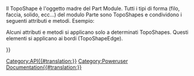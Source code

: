 <languages/>
<div class="mw-translate-fuzzy">
{{VeryImportantMessage|(novembre 2018) Queste informazioni potrebbero essere incomplete e obsolete. Per l'API più recente, consulta la [https://www.freecadweb.org/api documentazione API generata automaticamente].}}
</div>

Il TopoShape è l'oggetto madre del Part Module. Tutti i tipi di forma (filo, faccia, solido, ecc...) del modulo Parte sono TopoShapes e condividono i seguenti attributi e metodi. Esempio:
{{Code|code=
import Part
sh = Part.makeBox(10,10,10)
print sh.Faces
for f in sh.Faces:
   print f.Edges
}}

{{APIProperty|Area|L'area totale delle facce della shape.}}
{{APIProperty|BoundBox|Il BoundBox dell'oggetto}}
{{APIProperty|CenterOfMass|Il centro di massa del sistema attuale. Se il campo gravitazionale è uniforme, è il centro di gravità. Le coordinate restituite per il centro di massa sono espresse nel sistema di coordinate cartesiane assolute.}}
{{APIProperty|CompSolids|Elenca le shape successive in questa shape.}}
{{APIProperty|Compounds|Elenca i Coumpounds in questa shape.}}
{{APIProperty|Edges|Elenca gli Edges in questa shape.}}
{{APIProperty|Faces|Elenca le face in questa shape.}}
{{APIProperty|Length|Lunghezza totale degli edges della shape.}}
{{APIProperty|Matrix|L'attuale trasformazione dell'oggetto come matrice}}
{{APIProperty|Orientation|l'orientamento della shape.}}
{{APIProperty|Placement|L'attuale trasformazione dell'oggetto come placement}}
{{APIProperty|ShapeType|Il tipo di shape.}}
{{APIProperty|Shells|Elenca le shape successive in questa shape.}}
{{APIProperty|Solids|Elenco delle shape successive in questa shape.}}
{{APIProperty|Vertexes|Elenco dei vertexes in questa shape.}}
{{APIProperty|Volume|Volume totale dei solid della shape.}}
{{APIProperty|Wires|Elenco dei wire in ​​questa forma.}}
{{APIFunction|approximate| |Approssima una curva B-Spline da questo wire|un oggetto BSplineCurve}}
{{APIFunction|check| |Controlla la shape e segnala gli errori nella struttura della shape. Questo è un controllo più dettagliato rispetto a come fatto in isValid().| }}
{{APIFunction|common|TopoShape|Intersezione di questo e una data topo-shape.|a TopoShape}}
{{APIFunction|complement| |Calcola il complemento dell'orientamento di questa shape, ovvero inverte lo stato interno/esterno dei boundary di questa shape.|a TopoShape}}
{{APIFunction|copy| |Crea una copia di questa shape|a TopoShape}}
{{APIFunction|cut|TopoShape|Differenza tra questa e una determinata topo-shape.|a TopoShape}}
{{APIFunction|distToShape| TopoShape |Calcola la distanza minima tra questo e una data TopoShape.|float<minimum distance>,list<nearest points>,list<nearest subshapes & parameters> }}
{{APIFunction|exportBrep| string |Esporta il contenuto di questa shape in un file BREP. BREP è un formato nativo di CasCade.| }}
{{APIFunction|exportIges| string |Esporta il contenuto di questa shape in un file IGES.| }}
{{APIFunction|exportStep| string |Esporta il contenuto di questa shape in un file STEP.| }}
{{APIFunction|exportStl| string |Esporta il contenuto di questa shape in un file mesh STL.| }}
{{APIFunction|extrude|Vector|Estrude la shape lungo una direzione.|a TopoShape}}
{{APIFunction|fuse|TopoShape|Unione di questa e di una data topo shape.|a TopoShape}}
{{APIFunction|getAllDerivedFrom| |Restituisce tutte le discendenze di questo tipo di oggetto|a list}}
{{APIFunction|hashCode| |Questo valore viene calcolato dal valore del riferimento alla shape sottostante e dalla posizione. L'orientamento non viene preso in considerazione.|a string}}
{{APIFunction|isClosed| |Controlla se la shape è chiusa.|a boolean}}
{{APIFunction|isDerivedFrom|string|Restituisce vero se il tipo indicato è un padre|boolean}}
{{APIFunction|isEqual|TopoShape|Restituisce vero se entrambe le shape condividono la stessa TShape, hanno la stessa posizione e hanno lo stesso orientamento.|a boolean}}
{{APIFunction|isInside|Vector,float,Boolean|Controlla se un point si trova all'interno di un solid con una certa tolleranza. Se il 3° parametro è True un point su una face è considerato interno|a boolean}}
{{APIFunction|isNull| |Controlla se la shape è null.|a boolean}}
{{APIFunction|isPartner|TopoShape|Restituisce True se entrambe le shape condividono la stessa TShape, ma possono avere una Location diversa e un Orientation diverso.|a boolean}}
{{APIFunction|isSame|TopoShape|Controlla se entrambe le shape condividono la stessa geometria, vero se entrambe le shape condividono la stessa TShape e hanno la stessa Location, ma potrebbero avere un Orientation diverso.|a boolean}}
{{APIFunction|isValid| |Controlla se la shape è valida, cioè né nulla, né vuota né corrotta.|a boolean}}
{{APIFunction|makeFillet|float,TopoShape|Restituisce un nuovo oggetto basato su una TopoShape, ma con un raccordo di raggio "float" applicato a ciascun bordo.|a TopoShape}}
{{APIFunction|makeHomogenousWires|wire|Rende omogeneo questo e il wire dato in modo che abbiano lo stesso numero di bordi| a wire}}
{{APIFunction|makeOffset|float|Compensa la shape di una determinata quantità|a TopoShape}}
{{APIFunction|makePipe|wire|Crea una pipe scorrendo lungo un wire.|a TopoShape}}
{{APIFunction|makePipeShell|wire|Crea un loft definito da profili lungo una wire.|a TopoShape}}
{{APIFunction|makeShapeFromMesh|mesh|Crea una shape composta dai dati mesh. Nota: questo dovrebbe essere usato solo per mesh piuttosto piccole.|a TopoShape}}
{{APIFunction|makeThickness|list,float,float|Crea un solid cavo partendo da un solid iniziale e da una serie di face su questo solid che devono essere rimosse. Le restanti face del solid diventano le pareti del solid cavo, il cui spessore è definito al momento della costruzione. Gli argomenti da passare sono un elenco di face da rimuovere, lo spessore dei muri e un valore di tolleranza.|a TopoShape}}
{{APIFunction|nullify| |Distrugge il riferimento alla shape sottostante archiviata in questa shape. Di conseguenza, questa shape diventa nulla.|}}
{{APIFunction|project|TopoShape|Proietta una shape su questa shape|a TopoShape}}
{{APIFunction|read|string|Legge un file IGES, STEP o BREP.|a TopoShape}}
{{APIFunction|reverse| |Inverte l'orientamento di questa forma.| }}
{{APIFunction|revolve|Vector, Vector, float|Ruota la shape attorno a un asse di un determinato angolo. es: Part.revolve(Vector(0,0,0),Vector(0,0,1),360) ruota la shape attorno all'asse Z di 360 gradi.|a TopoShape}}
{{APIFunction|rotate|Vector<position>, Vector<direction>, float<angle>|Ruota questa shape in base ai gradi angolari attorno a un asse specificato dalla posizione e dalla direzione. es: Shp.rotate(Vector(0,0,0),Vector(0,0,1),180) ruota la shape attorno all'asse Z di 180 gradi.| }}
{{APIFunction|scale|float<factor>, [Vector<centre>]|Ridimensiona uniformemente questa forma in base ad un fattore. Facoltativamente specificare il centro della trasformazione in scala.| }}
{{APIFunction|section|TopoShape|Sezione di questo con una data topo-shape.|a TopoShape}}
{{APIFunction|sewShape| |Cuce la forma se c'è uno spazio vuoto.| }}
{{APIFunction|tessellate|float|Tassella la forma e restituisce un elenco di vertice e indici di face. Il float dato è la tolleranza.|a list}}
{{APIFunction|toNurbs| |Conversione della geometria completa di una shape in geometria NURBS. Ad esempio, tutte le curve che supportano edge della forma base vengono convertite in curve BSpline e tutte le superfici che supportano le sue face vengono convertite in superfici BSpline.|a NURBS curve}}
{{APIFunction|transformGeometry|matrix|Applica la trasformazione geometrica su una copia della shape. La trasformazione da applicare è definita come matrice 4x4. La geometria sottostante delle seguenti shape può trasformarsi in una curva che supporta un bordo della shape o una superficie che supporta una face della shape. Ad esempio, un cerchio può essere trasformato in un'ellisse quando si applica una trasformazione di affinità. Può anche succedere che il cerchio venga rappresentato come una curva b-spline. La trasformazione viene applicata a tutte le curve che supportano i bordi della shape e a tutte le superfici che supportano le face della shape. Nota: se si desidera trasformare una shape senza modificarne la geometria sottostante, utilizzare i metodi trasla o ruota.|a TopoShape}}
{{APIFunction|transformShape|matrix|Applica la trasformazione su una shape senza modificare la geometria sottostante.| }}
{{APIFunction|translate|Vector|Applica la traslazione alla posizione corrente di questa forma.| }}
{{APIFunction|writeInventor| |Scrive la mesh nel formato OpenInventor in una stringa.|a string}}

Alcuni attributi e metodi si applicano solo a determinati TopoShapes. Questi elementi si applicano ai bordi (TopoShapeEdge).  


<div class="mw-translate-fuzzy">
{{APIProperty|FirstParameter|Il valore del parametro a un'estremità di Edge. Non necessariamente al vertice[0]. [http://en.wikipedia.org/wiki/Parametric_equations See Parametric Equations]}}
{{APIProperty|LastParameter|Il valore del parametro all'altra estremità di Edge. Non necessariamente al vertice[1].}}
{{APIFunction|getParameterByLength|Float|Mappa l'intervallo [0,Length] sull'intervallo [FirstParameter,LastParameter]|Float }}
{{APIFunction|valueAt|Float|Restituisce il vettore 3D corrispondente al valore di un parametro.|Vector}}
{{APIFunction|parameterAt|Vertex,[Face]|Restituisce il valore del parametro corrispondente a un vertice (punto 3D).|Float}}
{{APIFunction|tangentAt|Float|Restituisce il vettore di direzione della tangente al bordo in corrispondenza del valore di un parametro (se esiste).|Vector}}
{{APIFunction|normalAt|Float|Restituisce il vettore di direzione della normale al bordo in corrispondenza del valore di un parametro (se esiste in modo univoco).|Vector}}
{{APIFunction|curvatureAt|Float|Restituisce la curvatura del bordo in corrispondenza di un valore del parametro.|Float}}
{{APIFunction|centerOfCurvatureAt|Float|Restituisce il centro (punto 3D) del cerchio osculatore in corrispondenza di un valore del parametro.|Vector}}
</div>


{{Userdocnavi{{#translation:}}}}
[[Category:API{{#translation:}}]]
[[Category:Poweruser Documentation{{#translation:}}]]
{{clear}}